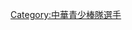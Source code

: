 {{Catnav|頁面分類|...|棒球隊|國家棒球代表隊|中華青少棒隊球員}}
{{Catnav|頁面分類|...|棒球選手|台灣棒球選手|中華青少棒隊球員}}
{{Catnav|頁面分類|...|台灣運動員|台灣棒球選手|中華青少棒隊球員}}
{{Catnav|頁面分類|...|台灣棒球|台灣棒球選手|中華青少棒隊球員}}

[[Category:中華青少棒隊選手|Category:中華青少棒隊選手]]